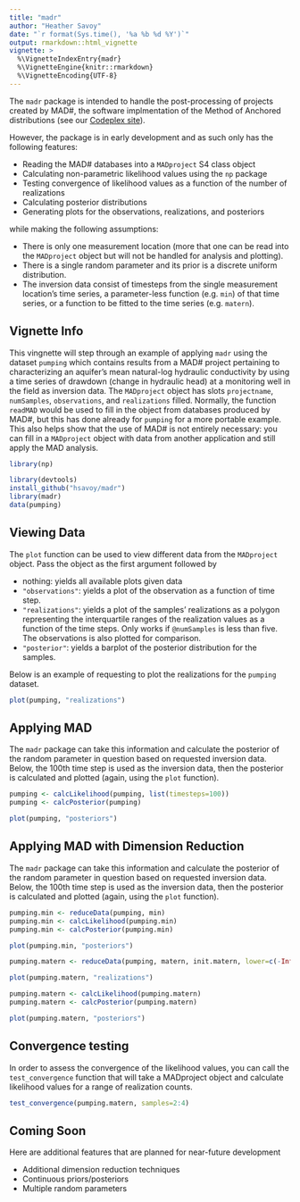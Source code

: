 ```yaml
---
title: "madr"
author: "Heather Savoy"
date: "`r format(Sys.time(), '%a %b %d %Y')`"
output: rmarkdown::html_vignette
vignette: >
  %\VignetteIndexEntry{madr}
  %\VignetteEngine{knitr::rmarkdown}
  %\VignetteEncoding{UTF-8}
---
```



The `madr` package is intended to handle the post-processing of projects created by MAD#, the software implmentation of the Method of Anchored distributions (see our [Codeplex site](http://www.codeplex.com/mad)). 

However, the package is in early development and as such only has the following features:

- Reading the MAD# databases into a `MADproject` S4 class object
- Calculating non-parametric likelihood values using the `np` package 
- Testing convergence of likelihood values as a function of the number of realizations
- Calculating posterior distributions
- Generating plots for the observations, realizations, and posteriors

while making the following assumptions:

- There is only one measurement location (more that one can be read into the `MADproject` object but will not be handled for analysis and plotting).
- There is a single random parameter and its prior is a discrete uniform distribution.
- The inversion data consist of timesteps from the single measurement location's time series, a parameter-less function (e.g. `min`) of that time series, or a function to be fitted to the time series (e.g. `matern`). 

## Vignette Info

This vingnette will step through an example of applying `madr` using the dataset `pumping` which contains results from a MAD# project pertaining to characterizing an aquifer's mean natural-log hydraulic conductivity by using a time series of drawdown (change in hydraulic head) at a monitoring well in the field as inversion data. The `MADproject` object has slots `projectname`, `numSamples`, `observations`, and `realizations` filled. Normally, the function `readMAD` would be used to fill in the object from databases produced by MAD#, but this has done already for `pumping` for a more portable example. This also helps show that the use of MAD# is not entirely necessary: you can fill in a `MADproject` object with data from another application and still apply the MAD analysis. 
```r
library(np)
```
```r
library(devtools)
install_github("hsavoy/madr")
library(madr)
data(pumping)
```

## Viewing Data
The `plot` function can be used to view different data from the `MADproject` object. Pass the object as the first argument followed by

- nothing: yields all available plots given data
- `"observations"`: yields a plot of the observation as a function of time step.
- `"realizations"`: yields a plot of the samples' realizations as a polygon representing the interquartile ranges of the realization values as a function of the time steps. Only works if `@numSamples` is less than five. The observations is also plotted for comparison.
- `"posterior"`: yields a barplot of the posterior distribution for the samples. 

Below is an example of requesting to plot the realizations for the `pumping` dataset.
```r
plot(pumping, "realizations")
```
 
## Applying MAD
The `madr` package can take this information and calculate the posterior of the random parameter in question based on requested inversion data. Below, the 100th time step is used as the inversion data, then the posterior is calculated and plotted (again, using the `plot` function).

```r
pumping <- calcLikelihood(pumping, list(timesteps=100))
pumping <- calcPosterior(pumping)
```
```r
plot(pumping, "posteriors")
```

## Applying MAD with Dimension Reduction
The `madr` package can take this information and calculate the posterior of the random parameter in question based on requested inversion data. Below, the 100th time step is used as the inversion data, then the posterior is calculated and plotted (again, using the `plot` function).

```r
pumping.min <- reduceData(pumping, min)
pumping.min <- calcLikelihood(pumping.min)
pumping.min <- calcPosterior(pumping.min)
```
```r
plot(pumping.min, "posteriors")
```

```r
pumping.matern <- reduceData(pumping, matern, init.matern, lower=c(-Inf,1,0.1), upper=c(0,100,3), algorithm="port")
```
```r
plot(pumping.matern, "realizations")
```
```r
pumping.matern <- calcLikelihood(pumping.matern)
pumping.matern <- calcPosterior(pumping.matern)
```
```r
plot(pumping.matern, "posteriors")
```

## Convergence testing
In order to assess the convergence of the likelihood values, you can call the 
`test_convergence` function that will take a MADproject object and calculate
likelihood values for a range of realization counts.
```r
test_convergence(pumping.matern, samples=2:4)
```

## Coming Soon
Here are additional features that are planned for near-future development

- Additional dimension reduction techniques
- Continuous priors/posteriors
- Multiple random parameters
